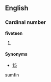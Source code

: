 ==English==

===Cardinal number===
'''fiveteen'''

# {{nonstandard}} {{misspelling of|fifteen}}

====Synonyms====
*[[15]]
sumfin